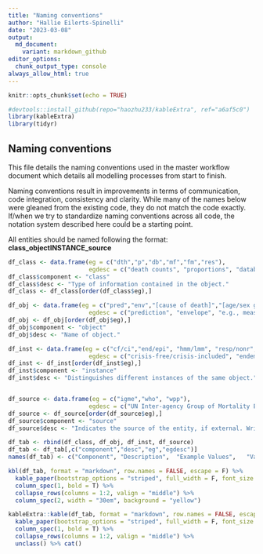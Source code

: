 ```yaml
---
title: "Naming conventions"
author: "Hallie Eilerts-Spinelli"
date: "2023-03-08"
output:
  md_document:
    variant: markdown_github
editor_options: 
  chunk_output_type: console
always_allow_html: true
---
```


```r
knitr::opts_chunk$set(echo = TRUE)

#devtools::install_github(repo="haozhu233/kableExtra", ref="a6af5c0")
library(kableExtra)
library(tidyr)

```


## Naming conventions

This file details the naming conventions used in the master workflow document which details all modelling processes from start to finish. 

Naming conventions result in improvements in terms of communication, code integration, consistency and clarity. While many of the names below were gleaned from the existing code, they do not match the code exactly. If/when we try to standardize naming conventions across all code, the notation system described here could be a starting point.

All entities should be named following the format: **class_objectINSTANCE_source**

```r
df_class <- data.frame(eg = c("dth","p","db","mf","fm","res"),
                       egdesc = c("death counts", "proportions", "database", "model frame", "fitted model", "results"))
df_class$component <- "class"
df_class$desc <- "Type of information contained in the object."
df_class <- df_class[order(df_class$eg),]

df_obj <- data.frame(eg = c("pred","env","[cause of death]","[age/sex group]"),
                       egdesc = c("prediction", "envelope", "e.g., meas, tb, collectvio, etc.", "0to1, 1to59, 5to9, 10to14, 15to19f, 15to19m"))
df_obj <- df_obj[order(df_obj$eg),]
df_obj$component <- "object"
df_obj$desc <- "Name of object."

df_inst <- data.frame(eg = c("cf/ci","end/epi", "hmm/lmm", "resp/nonr", "<country>"),
                       egdesc = c("crisis-free/crisis-included", "endemic/epidemic", "high/low mortality modelled", "respiratory/non-respiratory", "e.g., China, India"))
df_inst <- df_inst[order(df_inst$eg),]
df_inst$component <- "instance"
df_inst$desc <- "Distinguishes different instances of the same object."


df_source <- data.frame(eg = c("igme","who", "wpp"),
                       egdesc = c("UN Inter-agency Group of Mortality Estimation", "World Population Prospects", "World Health Organization"))
df_source <- df_source[order(df_source$eg),]
df_source$component <- "source"
df_source$desc <- "Indicates the source of the entity, if external. Written in all uppercase. Paired instances should have the same number of letters."

df_tab <- rbind(df_class, df_obj, df_inst, df_source)
df_tab <- df_tab[,c("component","desc","eg","egdesc")]
names(df_tab) <- c("Component",	"Description",	"Example Values",	"Value Description")

kbl(df_tab, format = "markdown", row.names = FALSE, escape = F) %>%
  kable_paper(bootstrap_options = "striped", full_width = F, font_size = 10) %>%
  column_spec(1, bold = T) %>%
  collapse_rows(columns = 1:2, valign = "middle") %>%
  column_spec(2, width = "30em", background = "yellow")
```

```r
kableExtra::kable(df_tab, format = "markdown", row.names = FALSE, escape = F) %>%
  kable_paper(bootstrap_options = "striped", full_width = F, font_size = 10) %>%
  column_spec(1, bold = T) %>%
  collapse_rows(columns = 1:2, valign = "middle") %>%
  unclass() %>% cat()
```

